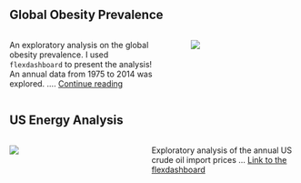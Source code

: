 ## Global Obesity Prevalence

::: columns
::: {.column width="55%"}
An exploratory analysis on the global obesity prevalence. I used   `flexdashboard` to present the analysis! An annual data from 1975 to 2014 was explored. .... [Continue reading](https://rpubs.com/OlumideOyalola/995625/){target=_blank}
:::

::: {.column width="5%"}
:::

::: {.column width="40%"}
![](images/obesity_prevalence.png)
:::
:::

## US Energy Analysis

::: columns


::: {.column width="40%"}
![](images/us_energy.png)
:::


::: {.column width="5%"}
:::

::: {.column width="55%"}

Exploratory analysis of the annual US crude oil import prices
... [Link to the flexdashboard](https://rpubs.com/OlumideOyalola/995639/){target=_blank}
:::


:::


